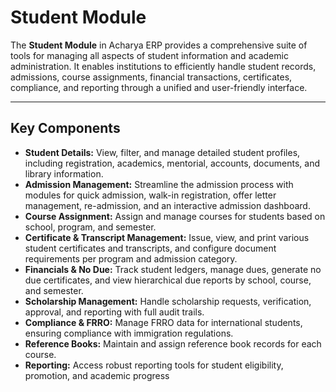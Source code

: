 # Student Module

The **Student Module** in Acharya ERP provides a comprehensive suite of tools for managing all aspects of student information and academic administration. It enables institutions to efficiently handle student records, admissions, course assignments, financial transactions, certificates, compliance, and reporting through a unified and user-friendly interface.

---

## Key Components

- **Student Details:** View, filter, and manage detailed student profiles, including registration, academics, mentorial, accounts, documents, and library information.
- **Admission Management:** Streamline the admission process with modules for quick admission, walk-in registration, offer letter management, re-admission, and an interactive admission dashboard.
- **Course Assignment:** Assign and manage courses for students based on school, program, and semester.
- **Certificate & Transcript Management:** Issue, view, and print various student certificates and transcripts, and configure document requirements per program and admission category.
- **Financials & No Due:** Track student ledgers, manage dues, generate no due certificates, and view hierarchical due reports by school, course, and semester.
- **Scholarship Management:** Handle scholarship requests, verification, approval, and reporting with full audit trails.
- **Compliance & FRRO:** Manage FRRO data for international students, ensuring compliance with immigration regulations.
- **Reference Books:** Maintain and assign reference book records for each course.
- **Reporting:** Access robust reporting tools for student eligibility, promotion, and academic progress
